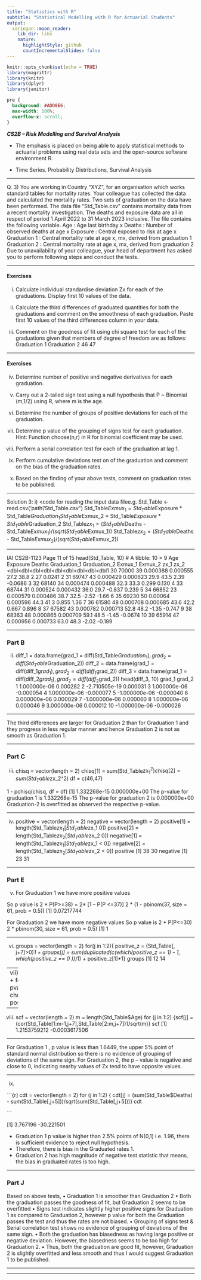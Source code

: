 ```yaml
---
title: "Statistics with R"
subtitle: "Statistical Modelling with R for Actuarial Students"
output:
  xaringan::moon_reader:
    lib_dir: libs
    nature:
      highlightStyle: github
      countIncrementalSlides: false
---
```


```r
knitr::opts_chunk$set(echo = TRUE)
library(magrittr)
library(knitr)
library(dplyr)
library(janitor)


```

```css
pre {
  background: #ADD8E6;
  max-width: 100%;
  overflow-x: scroll;
}
```

***CS2B – Risk Modelling and Survival Analysis ***


* The emphasis is placed on being able to apply statistical methods to actuarial problems using real data sets and the open-source software environment R. 

* Time Series. Probability Distributions, Survival Analysis

---



Q. 3)
You are working in Country “XYZ”, for an organisation which works standard tables for mortality rates. Your colleague has collected the data and calculated the mortality rates. Two sets of graduation on the data have been performed.
The data file “Std_Table.csv” contains mortality data from a recent mortality investigation. The deaths and exposure data are all in respect of period 1 April 2022 to 31 March 2023 inclusive. The file contains the following variable.
Age : Age last birthday x
Deaths : Number of observed deaths at age x
Exposure : Central exposed to risk at age x
Graduation 1 : Central mortality rate at age x, mx, derived from graduation 1
Graduation 2 : Central mortality rate at age x, mx, derived from graduation 2
Due to unavailability of your colleague, your head of department has asked you to perform following steps and conduct the tests.

---


#### Exercises

i) Calculate individual standardise deviation Zx for each of the graduations. Display first 10 values of the data.

ii) Calculate the third differences of graduated quantities for both the graduations and comment on the smoothness of each graduation. Paste first 10 values of the third differences column in your data.

iii) Comment on the goodness of fit using chi square test for each of the graduations given that members of degree of freedom are as follows:
Graduation 1
Graduation 2
46
47


----

#### Exercises

iv) Determine number of positive and negative derivatives for each graduation.

v) Carry out a 2-tailed sign test using a null hypothesis that P ~ Binomial (m,1/2) using R, where m is the age.

vi) Determine the number of groups of positive deviations for each of the graduation.

vii) Determine p value of the grouping of signs test for each graduation.
Hint: Function choose(n,r) in R for binomial coefficient may be used.

viii) Perform a serial correlation test for each of the graduation at lag 1.

ix) Perform cumulative deviations test on of the graduation and comment on the bias of the graduation rates.

x) Based on the finding of your above tests, comment on graduation rates to be published.


---

Solution 3:
i)
<code for reading the input data filee.g. 
Std_Table <- read.csv(‘path’/Std_Table.csv") Std_Table$Exmux_1 = Std_Table$Exposure * Std_Table$Graduation_1 Std_Table$Exmux_2 = Std_Table$Exposure * Std_Table$Graduation_2 Std_Table$zx_1 = (Std_Table$Deaths - Std_Table$Exmux_1)/(sqrt(Std_Table$Exmux_1)) Std_Table$zx_2 = (Std_Table$Deaths - Std_Table$Exmux_2)/(sqrt(Std_Table$Exmux_2))

---

IAI CS2B-1123
Page 11 of 15
head(Std_Table, 10) # A tibble: 10 × 9 Age Exposure Deaths Graduation_1 Graduation_2 Exmux_1 Exmux_2 zx_1 zx_2 <dbl<dbl<dbl<dbl<dbl<dbl<dbl<dbl<dbl1 30 70000 39 0.000388 0.000555 27.2 38.8 2.27 0.0241 2 31 69747 43 0.000429 0.000623 29.9 43.5 2.39 -0.0686 3 32 68140 34 0.000474 0.000488 32.3 33.3 0.299 0.130 4 33 68744 31 0.000524 0.000432 36.0 29.7 -0.837 0.239 5 34 66852 23 0.000579 0.000486 38.7 32.5 -2.52 -1.66 6 35 69230 50 0.00064 0.000596 44.3 41.3 0.855 1.36 7 36 61580 48 0.000708 0.000685 43.6 42.2 0.667 0.896 8 37 67582 43 0.000782 0.000713 52.8 48.2 -1.35 -0.747 9 38 68363 48 0.000865 0.000709 59.1 48.5 -1.45 -0.0674 10 39 65914 47 0.000956 0.000733 63.0 48.3 -2.02 -0.189

---

### Part B

ii) 
diff_1 = data.frame(grad_1 = diff(Std_Table$Graduation_1),grad_2 = diff(Std_Table$Graduation_2))
diff_2 = data.frame(grad_1 = diff(diff_1$grad_1),grad_2 = diff(diff_1$grad_2))
diff_3 = data.frame(grad_1 = diff(diff_2$grad_1),grad_2 = diff(diff_2$grad_2))
head(diff_3, 10) grad_1 grad_2 1 1.000000e-06 0.000282 2 -2.710505e-19 0.000031 3 1.000000e-06 -0.000054 4 1.000000e-06 -0.000077 5 -1.000000e-06 -0.000040 6 3.000000e-06 0.000029 7 -1.000000e-06 0.000060 8 1.000000e-06 0.000046 9 3.000000e-06 0.000012 10 -1.000000e-06 -0.000026


---

The third differences are larger for Graduation 2 than for Graduation 1 and they progress in less regular manner and hence Graduation 2 is not as smooth as Graduation 1.

---

### Part C

iii) chisq = vector(length = 2) chisq[1] = sum(Std_Table$zx_1^2) chisq[2] = sum(Std_Table$zx_2^2) df = c(46,47) 

1 - pchisq(chisq, df = df) 
[1] 1.332268e-15 0.000000e+00
The p-value for graduation 1 is 1.332268e-15
The p-value for graduation 2 is 0.000000e+00
Graduation-2 is overfitted as observed the respective p-value.

---

iv) positive = vector(length = 2) negative = vector(length = 2) 
positive[1] = length(Std_Table$zx_1[Std_Table$zx_1 0]) 
positive[2] = length(Std_Table$zx_2[Std_Table$zx_2 0]) 
negative[1] = length(Std_Table$zx_1[Std_Table$zx_1 < 0]) 
negative[2] = length(Std_Table$zx_2[Std_Table$zx_2 < 0]) 
positive 
[1] 38 30 
negative 
[1] 23 31

---

### Part E
v)
For Graduation 1 we have more positive values

So p value is
2 * P(P>=38) = 2* [1 – P(P <=37)] 2 * (1 - pbinom(37, size = 61, prob = 0.5)) [1] 0.07217744

For Graduation 2 we have more negative values
So p value is
2 * P(P<=30)
2 * pbinom(30, size = 61, prob = 0.5) [1] 1

---

vi) groups = vector(length = 2)
for(j in 1:2){
positive_z = (Std_Table[, j+7]>0)*1 + groups[j] = sum(duplicated(c(which(positive_z == 1) - 1, which(positive_z == 0 )))*1) + positive_z[1]*1} groups [1] 12 14

---
vii) pvalue = vector(length = 2)
for (j in 1:2){pvalue[j]=0 + for (k in 1 : groups[j]){pvalue[j]= pvalue[j]+choose(positive[j]-1,k-1)* choose(negative[j]+1,k)/choose(positive[j]+negative[j], positive[j])}} pvalue [1] 0.09281982 0.26299014

---

viii) scf = vector(length = 2) m = length(Std_Table$Age)
for (j in 1:2) {scf[j] = (cor(Std_Table[1:m-1,j+7],Std_Table[2:m,j+7])*1)*sqrt(m)}
scf [1] 1.2153759212 -0.0003617506

---

For Graduation 1 , p value is less than 1.6449, the upper 5% point of standard normal distribution so there is no evidence of grouping of deviations of the same sign.
For Graduation 2, the p – value is negative and close to 0, indicating nearby values of Zx tend to have opposite values.

---

ix) 


```{r]
cdt = vector(length = 2)
for (j in 1:2) {
	cdt[j] = (sum(Std_Table$Deaths) - sum(Std_Table[,j+5]))/sqrt(sum(Std_Table[,j+5]))} 
cdt 

```

[1] 3.767196 -30.221501

* Graduation 1 p value is higher than 2.5% points of N(0,1) i.e. 1.96, there is sufficient evidence to reject null hypothesis. 
* Therefore, there is bias in the Graduated rates 1.
* Graduation 2 has high magnitude of negative test statistic that means, the bias in graduated rates is too high.

---

### Part J

Based on above tests,
• Graduation 1 is smoother than Graduation 2
• Both the graduation passes the goodness of fit, but Graduation 2 seems to be overfitted
• Signs test indicates slightly higher positive signs for Graduation 1 as compared to Graduation 2, however p value for both the Graduation passes the test and thus the rates are not biased.
• Grouping of signs test & Serial correlation test shows no evidence of grouping of deviations of the same sign.
• Both the graduation has biasedness as having large positive or negative deviation. However, the biasedness seems to be too high for Graduation 2.
• Thus, both the graduation are good fit, however, Graduation 2 is slightly overfitted and less smooth and thus I would suggest Graduation 1 to be published.

---

---

